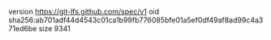 version https://git-lfs.github.com/spec/v1
oid sha256:ab701adf44d4543c01ca1b99fb776085bfe01a5ef0df49af8ad99c4a371ed6be
size 9341

